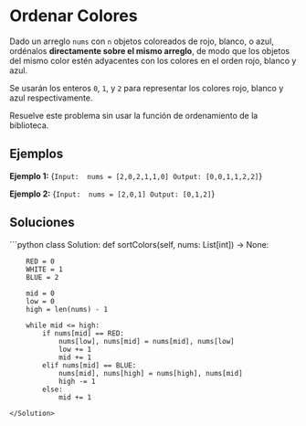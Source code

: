 # Ordenar Colores

Dado un arreglo `nums` con `n` objetos coloreados de rojo, blanco, o azul, ordénalos **directamente sobre el mismo arreglo**, de modo que los objetos del mismo color estén adyacentes con los colores en el orden rojo, blanco y azul.

Se usarán los enteros `0`, `1`, y `2` para representar los colores rojo, blanco y azul respectivamente.

Resuelve este problema sin usar la función de ordenamiento de la biblioteca.

## Ejemplos

**Ejemplo 1:**
<TerminalOutput>
{`Input:  nums = [2,0,2,1,1,0]
Output: [0,0,1,1,2,2]`}
</TerminalOutput>

**Ejemplo 2:**
<TerminalOutput>
{`Input:  nums = [2,0,1]
Output: [0,1,2]`}
</TerminalOutput>

## Soluciones

<Solution title="Python">
```python
class Solution:
    def sortColors(self, nums: List[int]) -> None:
        
        RED = 0
        WHITE = 1
        BLUE = 2
        
        mid = 0
        low = 0
        high = len(nums) - 1
        
        while mid <= high:
            if nums[mid] == RED:
                nums[low], nums[mid] = nums[mid], nums[low]
                low += 1
                mid += 1
            elif nums[mid] == BLUE:
                nums[mid], nums[high] = nums[high], nums[mid]
                high -= 1
            else:
                mid += 1
```
</Solution>